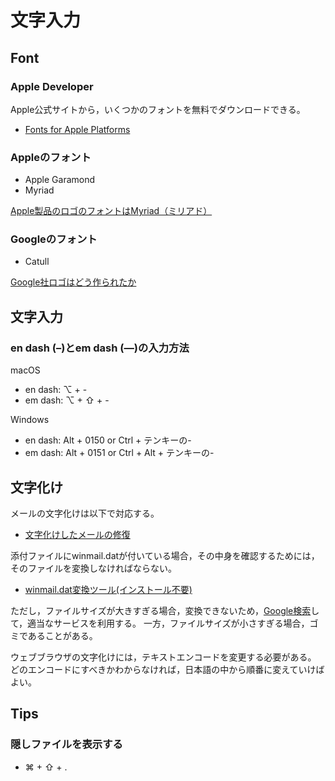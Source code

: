 # 文字入力 {#Inputs}

## Font

### Apple Developer

Apple公式サイトから，いくつかのフォントを無料でダウンロードできる。

- [Fonts for Apple Platforms](https://developer.apple.com/fonts/)


### Appleのフォント

- Apple Garamond
- Myriad

[Apple製品のロゴのフォントはMyriad（ミリアド）](http://gajetdaisuke.com/archives/08126_011939.php "http://gajetdaisuke.com/archives/08126_011939.php")


### Googleのフォント

- Catull

[Google社ロゴはどう作られたか](http://wiredvision.jp/news/200803/2008033123.html "http://wiredvision.jp/news/200803/2008033123.html")


## 文字入力

### en dash (–)とem dash (—)の入力方法

macOS

- en dash: ⌥ + -
- em dash: ⌥ + ⇧ + -

Windows

- en dash: Alt + 0150 or Ctrl + テンキーの-
- em dash: Alt + 0151 or Ctrl + Alt + テンキーの-


## 文字化け

メールの文字化けは以下で対応する。

- [文字化けしたメールの修復](https://www.kanzaki.com/docs/jis-recover.html)

添付ファイルにwinmail.datが付いている場合，その中身を確認するためには，そのファイルを変換しなければならない。

- [winmail.dat変換ツール(インストール不要)](http://winmaildat.net/)

ただし，ファイルサイズが大きすぎる場合，変換できないため，[Google検索](https://www.google.com/search?client=safari&rls=en&q=winmail.dat+変換&ie=UTF-8&oe=UTF-8)して，適当なサービスを利用する。
一方，ファイルサイズが小さすぎる場合，ゴミであることがある。

ウェブブラウザの文字化けには，テキストエンコードを変更する必要がある。
どのエンコードにすべきかわからなければ，日本語の中から順番に変えていけばよい。


## Tips

### 隠しファイルを表示する

- ⌘ + ⇧ + .
